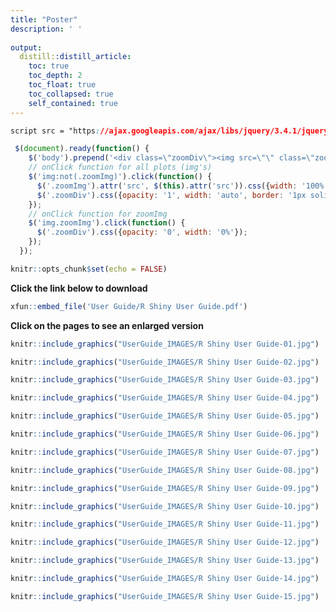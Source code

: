 ```yaml
---
title: "Poster"
description: ' '
  
output:
  distill::distill_article:
    toc: true
    toc_depth: 2
    toc_float: true
    toc_collapsed: true
    self_contained: true
---
```

```css
script src = "https://ajax.googleapis.com/ajax/libs/jquery/3.4.1/jquery.min.js"
```


```js
 $(document).ready(function() {
    $('body').prepend('<div class=\"zoomDiv\"><img src=\"\" class=\"zoomImg\"></div>');
    // onClick function for all plots (img's)
    $('img:not(.zoomImg)').click(function() {
      $('.zoomImg').attr('src', $(this).attr('src')).css({width: '100%'});
      $('.zoomDiv').css({opacity: '1', width: 'auto', border: '1px solid white', borderRadius: '5px', position: 'fixed', top: '50%', left: '50%', marginRight: '-50%', transform: 'translate(-50%, -50%)', boxShadow: '0px 0px 50px #888888', zIndex: '50', overflow: 'auto', maxHeight: '100%'});
    });
    // onClick function for zoomImg
    $('img.zoomImg').click(function() {
      $('.zoomDiv').css({opacity: '0', width: '0%'}); 
    });
  });
```

```r
knitr::opts_chunk$set(echo = FALSE)
```

**Click the link below to download**

```r
xfun::embed_file('User Guide/R Shiny User Guide.pdf')
```

**Click on the pages to see an enlarged version**

```r
knitr::include_graphics("UserGuide_IMAGES/R Shiny User Guide-01.jpg")
```

```r
knitr::include_graphics("UserGuide_IMAGES/R Shiny User Guide-02.jpg")
```

```r
knitr::include_graphics("UserGuide_IMAGES/R Shiny User Guide-03.jpg")
```

```r
knitr::include_graphics("UserGuide_IMAGES/R Shiny User Guide-04.jpg")
```

```r
knitr::include_graphics("UserGuide_IMAGES/R Shiny User Guide-05.jpg")
```

```r
knitr::include_graphics("UserGuide_IMAGES/R Shiny User Guide-06.jpg")
```

```r
knitr::include_graphics("UserGuide_IMAGES/R Shiny User Guide-07.jpg")
```

```r
knitr::include_graphics("UserGuide_IMAGES/R Shiny User Guide-08.jpg")
```

```r
knitr::include_graphics("UserGuide_IMAGES/R Shiny User Guide-09.jpg")
```

```r
knitr::include_graphics("UserGuide_IMAGES/R Shiny User Guide-10.jpg")
```

```r
knitr::include_graphics("UserGuide_IMAGES/R Shiny User Guide-11.jpg")
```

```r
knitr::include_graphics("UserGuide_IMAGES/R Shiny User Guide-12.jpg")
```

```r
knitr::include_graphics("UserGuide_IMAGES/R Shiny User Guide-13.jpg")
```

```r
knitr::include_graphics("UserGuide_IMAGES/R Shiny User Guide-14.jpg")
```

```r
knitr::include_graphics("UserGuide_IMAGES/R Shiny User Guide-15.jpg")
```

